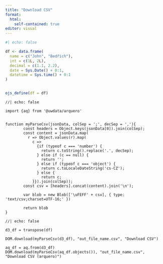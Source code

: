 ```yaml
---
title: "Download CSV"
format:
  html:
    self-contained: true
editor: visual
---
```


```r
#| echo: false

df <- data.frame(
  name = c("John", "Bedřich"),
  int = c(1L, 2L),
  decimal = c(1.1, 2.2),
  date = Sys.Date() + 0:1,
  datetime = Sys.time() + 0:1
)


ojs_define(df = df)
```

```ojs
//| echo: false

import {aq} from '@uwdata/arquero'


function myParseCsv(jsonData, colSep = ';', decSep = ','){
        const headers = Object.keys(jsonData[0]).join(colSep);
        const content = jsonData.map(
          r => Object.values(r).map(
            c => 
              {if (typeof c === 'number') {
                return c.toString().replace('.', decSep);
              } else if (c == null) {
                return '';
              } else if (typeof c === 'object') {
                return c.toLocaleDateString('cs-CZ');
              } else {
                return c;
        	}}).join(colSep)); 
        const csv = [headers].concat(content).join('\n');
        
        var blob = new Blob(['\uFEFF' + csv], { type: 'text/csv;charset=UTF-16;' })
        
        return blob
}
```

```ojs
//| echo: false

d3_df = transpose(df)

DOM.download(myParseCsv(d3_df), "out_file_name.csv", "Download CSV")

aq_df = aq.from(d3_df)
DOM.download(myParseCsv(aq_df.objects()), "out_file_name.csv", "Download CSV (arquero)")





```
